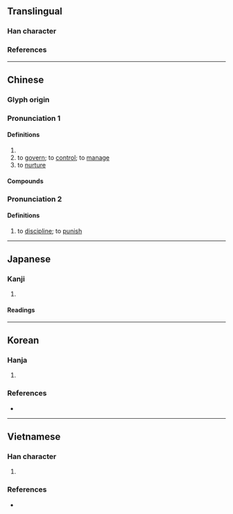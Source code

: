 {{also|义|父|ㄨ|Appendix:Variations of "x"}}
{{character info/new}}
==Translingual==

===Han character===
{{Han char|rn=4|rad=丿|as=01|sn=2|four=40000|canj=K,XK|ids=⿻丿乀}}

===References===
{{Han ref|kx=0081.100|dkj=00111|dj=0165.010|hdz=10031.030|uh=4E42}}

----

==Chinese==
{{zh-forms}}

===Glyph origin===
{{Han etym}}
{{liushu|p}}

===Pronunciation 1===
{{zh-pron
|m=yì
|c=ngaai6
|mn=
|mc=y
|oc=y
|cat=v
}}
{{attention|nan|needs to be assigned to Pronunciation: mn=gāi/ngāi}}

====Definitions====
{{zh-hanzi}}

# {{zh-original|刈|to [[weed]]; to [[mow]]}}
# to [[govern]]; to [[control]]; to [[manage]]
# to [[nurture]]

====Compounds====
{{zh-der|俾乂|俊乂|乂安}}

===Pronunciation 2===
{{zh-pron
|m=ài
|c=ngaai6
|cat=v
}}

====Definitions====
{{zh-hanzi}}

# to [[discipline]]; to [[punish]]

----

==Japanese==

===Kanji===
{{ja-kanji|grade=|rs=丿01}}

# {{rfdef|ja|sort=丿01}}

====Readings====
{{ja-readings
|goon=げ
|kanon=がい
|kun=か-る, おさ-める<をさ-める, おさ-まる<をさ-まる, やしな-う<やしな-ふ, さび-し.い, こ-らす
}}

----

==Korean==

===Hanja===
{{ko-hanja|hangeul=예|rv=ye|mr=ye|eumhun=[[벨]], [[징계하다|징계할]]|ehrv=bel, jinggyehal|ehmr=pel, chinggyehal|ehy=}}

# {{rfdef|ko|sort=丿01}}

===References===
* {{Hanja ref|nav=9854}}

----

==Vietnamese==

===Han character===
{{vi-readings|rs=丿01|reading=nghệ, ngải}}

# {{rfdef|vi|sort=丿01}}

===References===
* {{R:WinVNKey:Lê Sơn Thanh}}

{{cln|vi|Han tu}}